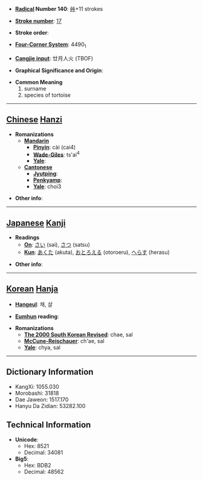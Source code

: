 * '''[[Wiktionary:Chinese radical index| Radical]] Number 140''': [[Wiktionary:Chinese radical index 艸|艸]]+11 strokes

* '''[[Wiktionary:Chinese total strokes index|Stroke number]]''': [[Wiktionary:Chinese total strokes index 17|17]]

* '''Stroke order''': 

* '''[[Wiktionary:Chinese four corner index|Four-Corner System]]''': 4490<sub>1</sub>

* '''[[Wiktionary:Chinese Cangjie index|Cangjie input]]''': 廿月人火 (TBOF)

* '''Graphical Significance and Origin''': 

* '''Common Meaning'''
*#surname
*# species of tortoise


----

== [[Chinese]] [[Hanzi]] ==

* '''Romanizations'''
** '''[[Mandarin]]'''
*** '''[[Pinyin]]''': cài (cai4)
*** '''[[Wade-Giles]]''': ts'ai<sup>4</sup>
*** '''[[Yale]]''': 
** '''[[Cantonese]]'''
*** '''[[Jyutping]]''':
*** '''[[Penkyamp]]''': 
*** '''[[Yale]]''': choi3

* '''Other info''': 

----

== [[Japanese]] [[Kanji]] ==

* '''Readings'''
** '''[[On]]''': [[さい]] (sai), [[さつ]] (satsu)
** '''[[Kun]]''': [[あくた]] (akuta), [[おとろえる]] (otoroeru), [[へらす]] (herasu)

* '''Other info''':  

----

== [[Korean]] [[Hanja]] ==

* '''[[Hangeul]]''': 채, 살

* '''[[Eumhun]] reading''': 

* '''Romanizations'''
** '''[[The 2000 South Korean Revised Romanization|The 2000 South Korean Revised]]''': chae, sal
** '''[[McCune-Reischauer]]''': ch'ae, sal
** '''[[Yale]]''': chya, sal

----

== Dictionary Information ==

* KangXi: 1055.030
* Morobashi: 31818
* Dae Jaweon: 1517.170
* Hanyu Da Zidian: 53282.100

== Technical Information ==

* '''Unicode''':
** Hex: 8521
** Decimal: 34081
* '''Big5''':
** Hex: BDB2
** Decimal: 48562
